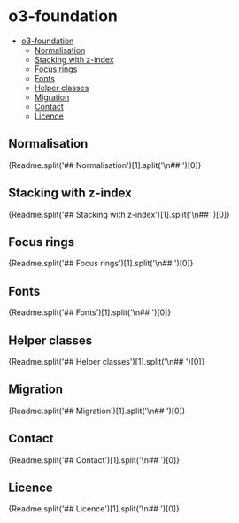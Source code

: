 
<Meta title="Core/Professional/o3-foundation/Readme" />

# o3-foundation

- [o3-foundation](#o3-foundation)
  - [Normalisation](#normalisation)
  - [Stacking with z-index](#stacking-with-z-index)
  - [Focus rings](#focus-rings)
  - [Fonts](#fonts)
  - [Helper classes](#helper-classes)
  - [Migration](#migration)
  - [Contact](#contact)
  - [Licence](#licence)

## Normalisation

<Markdown>{Readme.split('## Normalisation')[1].split('\n## ')[0]}</Markdown>

## Stacking with z-index

<Markdown>
	{Readme.split('## Stacking with z-index')[1].split('\n## ')[0]}
</Markdown>

## Focus rings

<Markdown>{Readme.split('## Focus rings')[1].split('\n## ')[0]}</Markdown>

## Fonts

<Markdown>{Readme.split('## Fonts')[1].split('\n## ')[0]}</Markdown>

## Helper classes

<Markdown>{Readme.split('## Helper classes')[1].split('\n## ')[0]}</Markdown>

## Migration

<Markdown>{Readme.split('## Migration')[1].split('\n## ')[0]}</Markdown>

## Contact

<Markdown>{Readme.split('## Contact')[1].split('\n## ')[0]}</Markdown>

## Licence

<Markdown>{Readme.split('## Licence')[1].split('\n## ')[0]}</Markdown>
